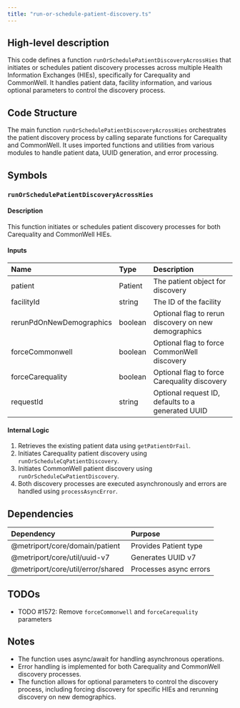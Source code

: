 ```yaml
---
title: "run-or-schedule-patient-discovery.ts"
---
```


## High-level description
This code defines a function `runOrSchedulePatientDiscoveryAcrossHies` that initiates or schedules patient discovery processes across multiple Health Information Exchanges (HIEs), specifically for Carequality and CommonWell. It handles patient data, facility information, and various optional parameters to control the discovery process.

## Code Structure
The main function `runOrSchedulePatientDiscoveryAcrossHies` orchestrates the patient discovery process by calling separate functions for Carequality and CommonWell. It uses imported functions and utilities from various modules to handle patient data, UUID generation, and error processing.

## Symbols

### `runOrSchedulePatientDiscoveryAcrossHies`
#### Description
This function initiates or schedules patient discovery processes for both Carequality and CommonWell HIEs.

#### Inputs
| Name | Type | Description |
|:-----|:-----|:------------|
| patient | Patient | The patient object for discovery |
| facilityId | string | The ID of the facility |
| rerunPdOnNewDemographics | boolean | Optional flag to rerun discovery on new demographics |
| forceCommonwell | boolean | Optional flag to force CommonWell discovery |
| forceCarequality | boolean | Optional flag to force Carequality discovery |
| requestId | string | Optional request ID, defaults to a generated UUID |

#### Internal Logic
1. Retrieves the existing patient data using `getPatientOrFail`.
2. Initiates Carequality patient discovery using `runOrScheduleCqPatientDiscovery`.
3. Initiates CommonWell patient discovery using `runOrScheduleCwPatientDiscovery`.
4. Both discovery processes are executed asynchronously and errors are handled using `processAsyncError`.

## Dependencies
| Dependency | Purpose |
|:-----------|:--------|
| @metriport/core/domain/patient | Provides Patient type |
| @metriport/core/util/uuid-v7 | Generates UUID v7 |
| @metriport/core/util/error/shared | Processes async errors |

## TODOs
- TODO #1572: Remove `forceCommonwell` and `forceCarequality` parameters

## Notes
- The function uses async/await for handling asynchronous operations.
- Error handling is implemented for both Carequality and CommonWell discovery processes.
- The function allows for optional parameters to control the discovery process, including forcing discovery for specific HIEs and rerunning discovery on new demographics.
